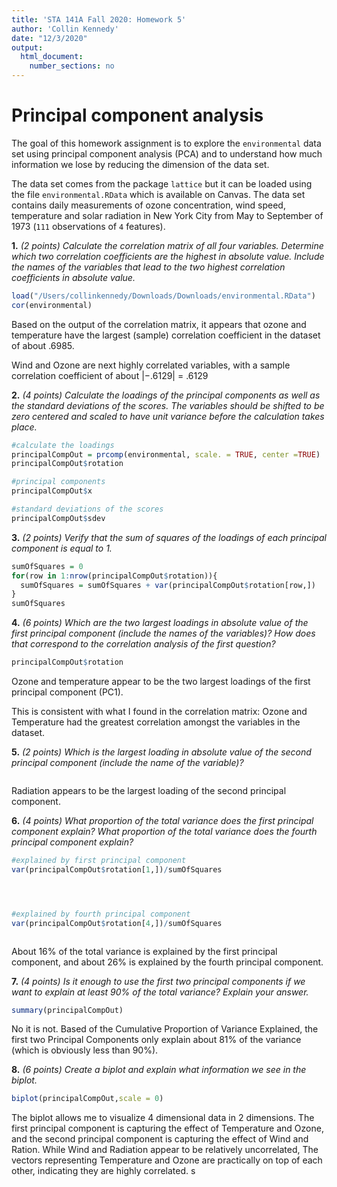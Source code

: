 ```yaml
---
title: 'STA 141A Fall 2020: Homework 5'
author: 'Collin Kennedy'
date: "12/3/2020"
output:
  html_document:
    number_sections: no
---
```



# Principal component analysis

The goal of this homework assignment is to explore the `environmental` data set using principal component analysis (PCA) and to understand how much information we lose by reducing the dimension of the data set.

The data set comes from the package `lattice` but it can be loaded using the file `environmental.RData` which is available on Canvas. The data set contains daily measurements of ozone concentration, wind speed, temperature and solar radiation in New York City from May to September of 1973 (`111` observations of `4` features).

**1.** *(2 points) Calculate the correlation matrix of all four variables. Determine which two correlation coefficients are the highest in absolute value. Include the names of the variables that lead to the two highest correlation coefficients in absolute value.*
```r
load("/Users/collinkennedy/Downloads/Downloads/environmental.RData")
cor(environmental)

```
Based on the output of the correlation matrix, it appears that ozone and temperature have the largest (sample) correlation coefficient in the dataset of about .6985.

Wind and Ozone are next highly correlated variables, with a sample correlation coefficient of about $\lvert -.6129 \rvert$ = .6129



**2.** *(4 points) Calculate the loadings of the principal components as well as the standard deviations of the scores. The variables should be shifted to be zero centered and scaled to have unit variance before the calculation takes place.*
```r
#calculate the loadings
principalCompOut = prcomp(environmental, scale. = TRUE, center =TRUE)
principalCompOut$rotation
```

```r
#principal components
principalCompOut$x
```


```r
#standard deviations of the scores
principalCompOut$sdev
```



**3.** *(2 points) Verify that the sum of squares of the loadings of each principal component is equal to 1.*
```r
sumOfSquares = 0
for(row in 1:nrow(principalCompOut$rotation)){
  sumOfSquares = sumOfSquares + var(principalCompOut$rotation[row,])
}
sumOfSquares

```

**4.** *(6 points) Which are the two largest loadings in absolute value of the first principal component (include the names of the variables)? How does that correspond to the correlation analysis of the first question?*
```r
principalCompOut$rotation


```
Ozone and temperature appear to be the two largest loadings of the first principal component (PC1). 

This is consistent with what I found in the correlation matrix: Ozone and Temperature had the greatest correlation amongst the variables in the dataset.

**5.** *(2 points) Which is the largest loading in absolute value of the second principal component (include the name of the variable)?*
```r


```
Radiation appears to be the largest loading of the second principal component.


**6.** *(4 points) What proportion of the total variance does the first principal component explain? What proportion of the total variance does the fourth principal component explain?*
```r
#explained by first principal component
var(principalCompOut$rotation[1,])/sumOfSquares




#explained by fourth principal component
var(principalCompOut$rotation[4,])/sumOfSquares



```
About 16% of the total variance is explained by the first principal component, and about 26% is explained by the fourth principal component.

**7.** *(4 points) Is it enough to use the first two principal components if we want to explain at least 90% of the total variance? Explain your answer.*
```r
summary(principalCompOut)


```

No it is not. Based of the Cumulative Proportion of Variance Explained, the first two Principal Components only explain about 81% of the variance (which is obviously less than 90%).


**8.** *(6 points) Create a biplot and explain what information we see in the biplot.*
```r
biplot(principalCompOut,scale = 0)

```

The biplot allows me to visualize 4 dimensional data in 2 dimensions. The first principal component is capturing the effect of Temperature and Ozone, and the second principal component is capturing the effect of Wind and Ration. While Wind and Radiation appear to be relatively uncorrelated, The vectors representing Temperature and Ozone are practically on top of each other, indicating they are highly correlated.
s